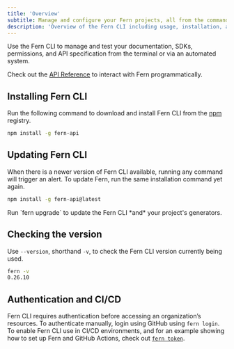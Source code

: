 ```yaml
---
title: 'Overview'
subtitle: Manage and configure your Fern projects, all from the command line.
description: 'Overview of the Fern CLI including usage, installation, and CI/CD environments'
---
```


Use the Fern CLI to manage and test your documentation, SDKs, permissions, and API specification from the terminal or via an automated system. 

Check out the [API Reference](/learn/cli-api/api-reference/overview) to interact with Fern programmatically.

## Installing Fern CLI

Run the following command to download and install Fern CLI from the [npm](https://www.npmjs.com/) registry. 

```bash
npm install -g fern-api
```

## Updating Fern CLI

When there is a newer version of Fern CLI available, running any command will trigger an alert. To update Fern, run the same installation command yet again. 

```bash
npm install -g fern-api@latest
```

<Note>
Run `fern upgrade` to update the Fern CLI *and* your project's generators.
</Note>

## Checking the version

Use `--version`, shorthand `-v`, to check the Fern CLI version currently being used. 

```bash
fern -v
0.26.10
```

## Authentication and CI/CD

Fern CLI requires authentication before accessing an organization’s resources. To authenticate manually, login using GitHub using `fern login`. To enable Fern CLI use in CI/CD environments, and for an example showing how to set up Fern and GitHub Actions, check out [`fern token`](/learn/cli-api/cli-reference/commands#fern-token). 
